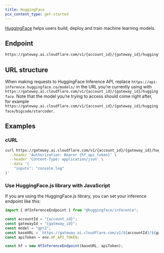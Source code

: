 ```yaml
---
title: HuggingFace
pcx_content_type: get-started
---
```


[HuggingFace](https://huggingface.co/) helps users build, deploy and train machine learning models.

## Endpoint

```txt
https://gateway.ai.cloudflare.com/v1/{account_id}/{gateway_id}/huggingface
```

## URL structure

When making requests to HuggingFace Inference API, replace `https://api-inference.huggingface.co/models/` in the URL you’re currently using with `https://gateway.ai.cloudflare.com/v1/{account_id}/{gateway_id}/huggingface`. Note that the model you’re trying to access should come right after, for example `https://gateway.ai.cloudflare.com/v1/{account_id}/{gateway_id}/huggingface/bigcode/starcoder`.

## Examples

### cURL

```bash title="Request"
curl https://gateway.ai.cloudflare.com/v1/{account_id}/{gateway_id}/huggingface/bigcode/starcoder \
  --header 'Authorization: Bearer {hf_api_token}' \
  --header 'Content-Type: application/json' \
  --data '{
    "inputs": "console.log"
}'
```

### Use HuggingFace.js library with JavaScript

If you are using the HuggingFace.js library, you can set your inference endpoint like this:

```js title="JavaScript"
import { HfInferenceEndpoint } from "@huggingface/inference";

const accountId = "{account_id}";
const gatewayId = "{gateway_id}";
const model = "gpt2";
const baseURL = `https://gateway.ai.cloudflare.com/v1/${accountId}/${gatewayId}/huggingface/${model}`;
const apiToken = env.HF_API_TOKEN;

const hf = new HfInferenceEndpoint(baseURL, apiToken);
```
